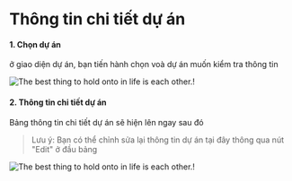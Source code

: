 # Thông tin chi tiết dự án

#### 1. Chọn dự án

ở giao diện dự án, bạn tiến hành chọn voà dự án muốn kiểm tra thông tin

![The best thing to hold onto in life is each other.!](https://raw.githubusercontent.com/tuan2099/Images/main/Screenshot_46.png)

#### 2. Thông tin chi tiết dự án

Bảng thông tin chi tiết dự án sẽ hiện lên ngay sau đó

> Lưu ý: Bạn có thể chỉnh sửa lại thông tin dự án tại đây thông qua nút "Edit" ở đầu bảng

![The best thing to hold onto in life is each other.!](https://raw.githubusercontent.com/tuan2099/Images/main/Screenshot_47.png)

